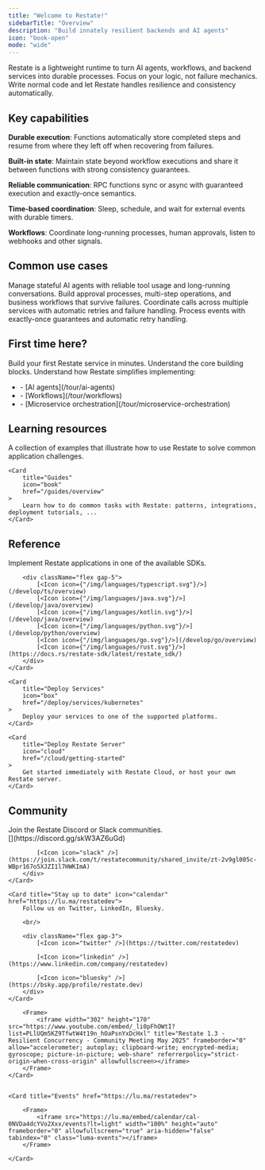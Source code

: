 ```yaml
---
title: "Welcome to Restate!"
sidebarTitle: "Overview"
description: "Build innately resilient backends and AI agents"
icon: "book-open"
mode: "wide"
---
```


Restate is a lightweight runtime to turn AI agents, workflows, and backend services into durable processes. Focus on your logic, not failure mechanics.
Write normal code and let Restate handles resilience and consistency automatically.

## Key capabilities

**Durable execution**: Functions automatically store completed steps and resume from where they left off when recovering from failures.

**Built-in state**: Maintain state beyond workflow executions and share it between functions with strong consistency guarantees.

**Reliable communication**: RPC functions sync or async with guaranteed execution and exactly-once semantics.

**Time-based coordination**: Sleep, schedule, and wait for external events with durable timers.

**Workflows**: Coordinate long-running processes, human approvals, listen to webhooks and other signals.

## Common use cases

<Columns cols={4}>
    <Card title="AI agents" href="/use-cases/ai-agents" img={"/img/overview/ai_agents.svg"}>
        Manage stateful AI agents with reliable tool usage and long-running conversations.
    </Card>
    <Card title="Workflows" href="/use-cases/workflows"  img={"/img/overview/workflows.svg"}>
        Build approval processes, multi-step operations, and business workflows that survive failures.
    </Card>
    <Card title="Microservice orchestration" href="/use-cases/microservice-orchestration" img={"/img/overview/microservices.svg"}>
        Coordinate calls across multiple services with automatic retries and failure handling.
    </Card>
    <Card title="Event processing" href="/use-cases/event-processing" img={"/img/overview/event_processing.png"}>
        Process events with exactly-once guarantees and automatic retry handling.
    </Card>
</Columns>


## First time here?

<Columns cols={3}>
    <Card title="Quickstart" href="/quickstart" icon={"rocket"}>
        Build your first Restate service in minutes.
    </Card>
    <Card title="Concepts" href="/basics/key-concepts" icon={"cube"}>
        Understand the core building blocks.
    </Card>
    <Card title="Tour of Restate" icon={"graduation-cap"}>
        Understand how Restate simplifies implementing:
        <ul>
            <li>- [AI agents](/tour/ai-agents)</li>
            <li>- [Workflows](/tour/workflows)</li>
            <li>- [Microservice orchestration](/tour/microservice-orchestration)</li>
        </ul>
    </Card>
</Columns>

## Learning resources

<CardGroup cols={2}>
    <Card
        title="Examples"
        icon="code-branch"
        iconType="solid"
        href="https://github.com/restatedev/examples"
    >
        A collection of examples that illustrate how to use Restate to solve common application challenges.
    </Card>

    <Card
        title="Guides"
        icon="book"
        href="/guides/overview"
    >
        Learn how to do common tasks with Restate: patterns, integrations, deployment tutorials, ...
    </Card>
</CardGroup>

## Reference

<CardGroup cols={3}>
    <Card
        title="Build"
        icon="code"
    >
        Implement Restate applications in one of the available SDKs.

        <div className="flex gap-5">
            [<Icon icon={"/img/languages/typescript.svg"}/>](/develop/ts/overview)
            [<Icon icon={"/img/languages/java.svg"}/>](/develop/java/overview)
            [<Icon icon={"/img/languages/kotlin.svg"}/>](/develop/java/overview)
            [<Icon icon={"/img/languages/python.svg"}/>](/develop/python/overview)
            [<Icon icon={"/img/languages/go.svg"}/>](/develop/go/overview)
            [<Icon icon={"/img/languages/rust.svg"}/>](https://docs.rs/restate-sdk/latest/restate_sdk/)
        </div>
    </Card>

    <Card
        title="Deploy Services"
        icon="box"
        href="/deploy/services/kubernetes"
    >
        Deploy your services to one of the supported platforms.
    </Card>

    <Card
        title="Deploy Restate Server"
        icon="cloud"
        href="/cloud/getting-started"
    >
        Get started immediately with Restate Cloud, or host your own Restate server.
    </Card>
</CardGroup>

## Community

<CardGroup cols={2}>
    <Card title="Need help?" icon="circle-info" >
        Join the Restate Discord or Slack communities.
        <br/>
        <div className="flex gap-3">
            [<Icon icon="discord" />](https://discord.gg/skW3AZ6uGd)

            [<Icon icon="slack" />](https://join.slack.com/t/restatecommunity/shared_invite/zt-2v9gl005c-WBpr167o5XJZI1l7HWKImA)
        </div>
    </Card>

    <Card title="Stay up to date" icon="calendar" href="https://lu.ma/restatedev">
        Follow us on Twitter, LinkedIn, Bluesky.

        <br/>

        <div className="flex gap-3">
            [<Icon icon="twitter" />](https://twitter.com/restatedev)

            [<Icon icon="linkedin" />](https://www.linkedin.com/company/restatedev)

            [<Icon icon="bluesky" />](https://bsky.app/profile/restate.dev)
        </div>
    </Card>
</CardGroup>

<CardGroup cols={2}>
    <Card title="Videos"  href="https://www.youtube.com/@restatedev">

        <Frame>
            <iframe width="302" height="170" src="https://www.youtube.com/embed/_li0pFhOWtI?list=PLlUQm5KZ9TfwtW4t19n_hOaPsnYxDcHxl" title="Restate 1.3 - Resilient Concurrency - Community Meeting May 2025" frameborder="0" allow="accelerometer; autoplay; clipboard-write; encrypted-media; gyroscope; picture-in-picture; web-share" referrerpolicy="strict-origin-when-cross-origin" allowfullscreen></iframe>
        </Frame>
    </Card>


    <Card title="Events" href="https://lu.ma/restatedev">

        <Frame>
            <iframe src="https://lu.ma/embed/calendar/cal-0NVDa4dcYVo2Xxx/events?lt=light" width="100%" height="auto" frameborder="0" allowfullscreen="true" aria-hidden="false" tabindex="0" class="luma-events"></iframe>
        </Frame>

    </Card>

</CardGroup>



